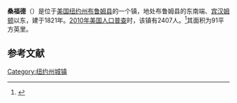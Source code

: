 {{Infobox settlement
|official_name            = 桑福德
|settlement_type          = 镇
|nickname                 = 
|motto                    =

<!-- Images -->
|image_skyline            = 
|imagesize                = 
|image_caption            = 
|image_flag               = 
|image_seal               =

<!-- Maps -->
|pushpin_map              = New York
|pushpin_label            = 桑福德
|pushpin_label_position   = <!-- the position of the pushpin label: left, right, top, bottom, none -->
|pushpin_map_caption      =
|pushpin_mapsize          =
|image_map                = 
|mapsize                  = 
|map_caption              = 
|image_map1               = 
|mapsize1                 = 
|map_caption1             =

<!-- Location -->
|coordinates_display      = inline,title
|coordinates_region       = US-NY
|subdivision_type         = [[国家|国家]]
|subdivision_name         = [[美国|美国]]
|subdivision_type1        = [[美国行政区划|州]]
|subdivision_name1        = [[纽约州|纽约州]]
|subdivision_type2        = [[纽约州行政区划|县]]
|subdivision_name2        = [[布鲁姆县_(纽约州)|布鲁姆县]]
|government_footnotes     = 
|government_type          =
|established_title        = 
|established_date         =

<!-- Area -->
|unit_pref                = Imperial
|area_footnotes           = 
|area_magnitude           = 
|area_total_km2           = 235.7
|area_land_km2            = 233.4
|area_water_km2           = 2.4
|area_total_sq_mi         = 
|area_land_sq_mi          = 
|area_water_sq_mi         = 

<!-- Population -->
|population_as_of         = [[2010年美国人口普查|2010]]
|population_footnotes     = 
|population_total         = 2407
|population_density_km2   = 10.3
|population_density_sq_mi =

<!-- General information -->
|timezone                 = [[美国东部时间|美国东部时间]]
|utc_offset               = -5
|timezone_DST             = EDT
|utc_offset_DST           = -4
|elevation_footnotes      = 
|elevation_m              = 350
|elevation_ft             = 1148
|latd = 42 |latm = 4 |lats = 52 |latNS = N
|longd = 75 |longm = 28 |longs = 46 |longEW = W

<!-- Area/postal codes & others -->
|postal_code_type         = [[美国邮政编码|邮政编码]]
|postal_code              = 13754
|area_code                = [[美国电话区号607|607]]
|website                  = 
|footnotes                = 
}}
'''桑福德'''（{{lang-en|Sanford}}）是位于[[美国|美国]][[纽约州|纽约州]][[布鲁姆县_(纽约州)|布鲁姆县]]的一个镇，地处布鲁姆县的东南端、[[宾汉姆顿|宾汉姆顿]]以东，建于1821年。[[2010年美国人口普查|2010年美国人口普查]]时，该镇有2407人。<ref name>{{cite web|url=http://factfinder2.census.gov|publisher=[[United_States_Census_Bureau|United States Census Bureau]]|title=American FactFinder|accessdate=2020-09-11|archive-date=2013-09-11|archive-url=https://web.archive.org/web/20130911234518/http://factfinder2.census.gov/|dead-url=no}}</ref>其面积为91平方英里。

== 参考文献 ==
{{reflist}}

{{NY-stub}}
[[Category:纽约州城镇|Category:纽约州城镇]]